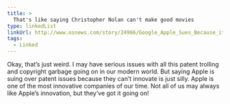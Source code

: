```yaml
---
title: >
  That's like saying Christopher Nolan can't make good movies
type: linkedList
linkUrl: http://www.osnews.com/story/24966/Google_Apple_Sues_Because_it_Can_t_Respond_Through_Innovations_
tags:
  - Linked
---
```


Okay, that’s just weird. I may have serious issues with all this patent trolling and copyright garbage going on in our modern world. But saying Apple is suing over patent issues because they can’t innovate is just silly. Apple is one of the most innovative companies of our time. Not all of us may always like Apple’s innovation, but they’ve got it going on!
